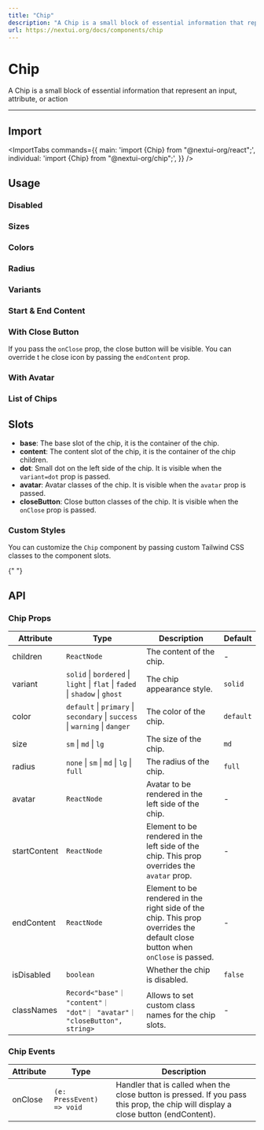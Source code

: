 ```yaml
---
title: "Chip"
description: "A Chip is a small block of essential information that represent an input, attribute, or action."
url: https://nextui.org/docs/components/chip
---
```


# Chip

A Chip is a small block of essential information that represent an input, attribute, or action

<ComponentLinks component="chip" />

---

## Import

<ImportTabs
  commands={{
    main: 'import {Chip} from "@nextui-org/react";',
    individual: 'import {Chip} from "@nextui-org/chip";',
  }}
/>

## Usage

<CodeDemo title="Usage" files={chipContent.usage} />

### Disabled

<CodeDemo title="Disabled" files={chipContent.disabled} />

### Sizes

<CodeDemo title="Sizes" files={chipContent.sizes} />

### Colors

<CodeDemo title="Colors" files={chipContent.colors} />

### Radius

<CodeDemo title="Radius" files={chipContent.radius} />

### Variants

<CodeDemo title="Variants" files={chipContent.variants} />

### Start & End Content

<CodeDemo title="Start & End Content" files={chipContent.startEndContent} />

### With Close Button

If you pass the `onClose` prop, the close button will be visible. You can override t he close icon by passing the `endContent` prop.

<CodeDemo title="With Close Button" files={chipContent.closeButton} />

### With Avatar

<CodeDemo title="With Avatar" files={chipContent.avatar} />

### List of Chips

<CodeDemo title="List of Chips" files={chipContent.list} />

## Slots

- **base**: The base slot of the chip, it is the container of the chip.
- **content**: The content slot of the chip, it is the container of the chip children.
- **dot**: Small dot on the left side of the chip. It is visible when the `variant=dot` prop is passed.
- **avatar**: Avatar classes of the chip. It is visible when the `avatar` prop is passed.
- **closeButton**: Close button classes of the chip. It is visible when the `onClose` prop is passed.

### Custom Styles

You can customize the `Chip` component by passing custom Tailwind CSS classes to the component slots.

<CodeDemo title="Custom Styles" files={chipContent.customStyles} />

<Spacer y={4} />{" "}

## API

### Chip Props

| Attribute    | Type                                                                         | Description                                                                                                                  | Default   |
| ------------ | ---------------------------------------------------------------------------- | ---------------------------------------------------------------------------------------------------------------------------- | --------- |
| children     | `ReactNode`                                                                  | The content of the chip.                                                                                                     | -         |
| variant      | `solid` \| `bordered` \| `light` \| `flat` \| `faded` \| `shadow` \| `ghost` | The chip appearance style.                                                                                                   | `solid`   |
| color        | `default` \| `primary` \| `secondary` \| `success` \| `warning` \| `danger`  | The color of the chip.                                                                                                       | `default` |
| size         | `sm` \| `md` \| `lg`                                                         | The size of the chip.                                                                                                        | `md`      |
| radius       | `none` \| `sm` \| `md` \| `lg` \| `full`                                     | The radius of the chip.                                                                                                      | `full`    |
| avatar       | `ReactNode`                                                                  | Avatar to be rendered in the left side of the chip.                                                                          | -         |
| startContent | `ReactNode`                                                                  | Element to be rendered in the left side of the chip. This prop overrides the `avatar` prop.                                  | -         |
| endContent   | `ReactNode`                                                                  | Element to be rendered in the right side of the chip. This prop overrides the default close button when `onClose` is passed. | -         |
| isDisabled   | `boolean`                                                                    | Whether the chip is disabled.                                                                                                | `false`   |
| classNames   | `Record<"base"｜ "content"｜ "dot"｜ "avatar"｜ "closeButton", string>`      | Allows to set custom class names for the chip slots.                                                                         | -         |

### Chip Events

| Attribute | Type                      | Description                                                                                                                        |
| --------- | ------------------------- | ---------------------------------------------------------------------------------------------------------------------------------- |
| onClose   | `(e: PressEvent) => void` | Handler that is called when the close button is pressed. If you pass this prop, the chip will display a close button (endContent). |
